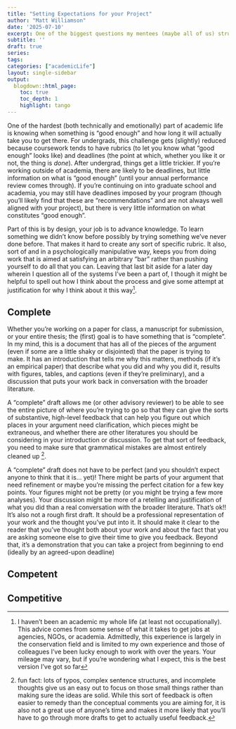 ```yaml
---
title: "Setting Expectations for your Project"
author: "Matt Williamson"
date: '2025-07-10'
excerpt: One of the biggest questions my mentees (maybe all of us) struggle with is knowing what "done" looks like and setting expectations for progress that line up with that vision of done
subtitle: ''
draft: true
series: 
tags: 
categories: ["academicLife"]
layout: single-sidebar
output:
  blogdown::html_page:
    toc: true
    toc_depth: 1
    highlight: tango
---
```


One of the hardest (both technically and emotionally) part of academic life is knowing when something is "good enough" and how long it will actually take you to get there. For undergrads, this challenge gets (slightly) reduced because coursework tends to have rubrics (to let you know what "good enough" looks like) and deadlines (the point at which, whether you like it or not, the thing is *done*). After undergrad, things get a little trickier. If you're working outside of academia, there are likely to be deadlines, but little information on what is "good enough" (until your annual performance review comes through). If you're continuing on into graduate school and academia, you may still have deadlines imposed by your program (though you'll likely find that these are "recommendations" and are not always well aligned with your project), but there is very little information on what constitutes "good enough". 

Part of this is by design, your job is to advance knowledge. To learn something we didn't know before possibly by trying something we've never done before. That makes it hard to create any sort of specific rubric. It also, sort of and in a psychologically manipulative way, keeps you from doing work that is aimed at satisfying an arbitrary "bar" rather than pushing yourself to do all that you can. Leaving that last bit aside for a later day wherein I question all of the systems I've been a part of, I though it might be helpful to spell out how I think about the process and give some attempt at justification for why I think about it this way^[I haven't been an academic my whole life (at least not occupationally). This advice comes from some sense of what it takes to get jobs at agencies, NGOs, or academia. Admittedly, this experience is largely in the conservation field and is limited to my own experience and those of colleagues I've been lucky enough to work with over the years. Your mileage may vary, but if you're wondering what I expect, this is the best version I've got so far]. 

## Complete
Whether you're working on a paper for class, a manuscript for submission, or your entire thesis; the (first) goal is to have something that is "complete". In my mind, this is a document that has all of the pieces of the argument (even if some are a little shaky or disjointed) that the paper is trying to make. It has an introduction that tells me why this matters, methods (if it's an empirical paper) that describe what you did and why you did it, results with figures, tables, and captions (even if they're preliminary), and a discussion that puts your work back in conversation with the broader literature. 

A "complete" draft allows me (or other advisory reviewer) to be able to see the entire picture of where you're trying to go so that they can give the sorts of substantive, high-level feedback that can help you figure out which places in your argument need clarification, which pieces might be extraneous, and whether there are other literatures you should be considering in your introduction or discussion. To get that sort of feedback, you need to make sure that grammatical mistakes are almost entirely cleaned up ^[fun fact: lots of typos, complex sentence structures, and incomplete thoughts give us an easy out to focus on those small things rather than making sure the ideas are solid. While this sort of feedback is often easier to remedy than the conceptual comments you are aiming for, it is also not a great use of anyone's time and makes it more likely that you'll have to go through more drafts to get to actually useful feedback.]. 

A "complete" draft does not have to be perfect (and you shouldn't expect anyone to think that it is... yet)! There might be parts of your argument that need refinement or maybe you're missing the perfect citation for a few key points. Your figures might not be pretty (or you might be trying a few more analyses). Your discussion might be more of a retelling and justification of what you did than a real conversation with the broader literature. That's ok!! It's also not a rough first draft. It should be a professional representation of your work and the thought you've put into it. It should make it clear to the reader that you've thought both about your work and about the fact that you are asking someone else to give their time to give you feedback. Beyond that, it's a demonstration that you can take a project from beginning to end (ideally by an agreed-upon deadline)

## Competent

## Competitive


